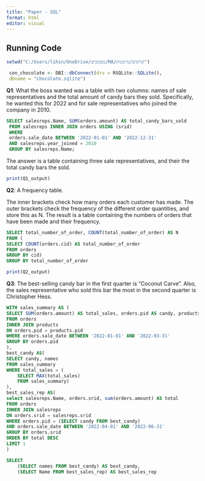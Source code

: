 ```yaml
---
title: "Paper - SQL"
format: html
editor: visual
---
```


## Running Code

```r
setwd("C:/Users/lihin/OneDrive/מסמכים/MA/קורסים/מיומנות")

 con_chocolate <- DBI::dbConnect(drv = RSQLite::SQLite(),
 dbname = "chocolate.sqlite")
```

**Q1**: What the boss wanted was a table with two columns: names of sale representatives and the total amount of candy bars they sold. Specifically, he wanted this for 2022 and for sale representatives who joined the company in 2010.

```sql

SELECT salesreps.Name, SUM(orders.amount) AS total_candy_bars_sold
 FROM salesreps INNER JOIN orders USING (srid)
 WHERE
 orders.sale_date BETWEEN '2022-01-01' AND '2022-12-31'
 AND salesreps.year_joined = 2010
 GROUP BY salesreps.Name;
```

The answer is a table containing three sale representatives, and their the total candy bars the sold.

```r
print(Q1_output)
```

**Q2**: A frequency table.

The inner brackets check how many orders each customer has made. The outer brackets check the frequency of the different order quantities, and store this as N. The result is a table containing the numbers of orders that have been made and their frequency.

```sql

SELECT total_number_of_order, COUNT(total_number_of_order) AS N
FROM (
SELECT COUNT(orders.cid) AS total_number_of_order
FROM orders
GROUP BY cid)  
GROUP BY total_number_of_order
```

```r
print(Q2_output)
```

**Q3**: The best-selling candy bar in the first quarter is "Coconut Carve". Also, the sales representative who sold this bar the most in the second quarter is Christopher Hess.

```sql

WITH sales_summary AS (
SELECT SUM(orders.amount) AS total_sales, orders.pid AS candy, products.candy_names AS names 
FROM orders
INNER JOIN products 
ON orders.pid = products.pid
WHERE orders.sale_date BETWEEN '2022-01-01' AND '2022-03-31'
GROUP BY orders.pid
), 
best_candy AS(
SELECT candy, names
FROM sales_summary
WHERE total_sales = (
    SELECT MAX(total_sales)
    FROM sales_summary)
),
best_sales_rep AS(
select salesreps.Name, orders.srid, sum(orders.amount) AS total
FROM orders
INNER JOIN salesreps 
ON orders.srid = salesreps.srid
WHERE orders.pid = (SELECT candy FROM best_candy)
AND orders.sale_date BETWEEN '2022-04-01' AND '2022-06-31'
GROUP BY orders.srid
ORDER BY total DESC
LIMIT 1
)

SELECT 
    (SELECT names FROM best_candy) AS best_candy,
    (SELECT Name FROM best_sales_rep) AS best_sales_rep

```
